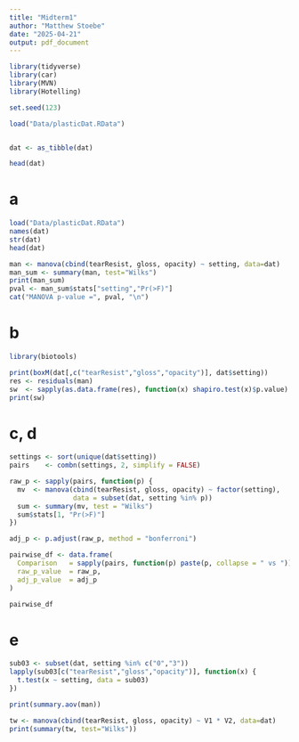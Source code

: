 ```yaml
---
title: "Midterm1"
author: "Matthew Stoebe"
date: "2025-04-21"
output: pdf_document
---
```


```r
library(tidyverse) 
library(car) 
library(MVN)
library(Hotelling) 

set.seed(123) 

load("Data/plasticDat.RData")


dat <- as_tibble(dat)

head(dat)

```

# a
```r
load("Data/plasticDat.RData")
names(dat)
str(dat)
head(dat)

man <- manova(cbind(tearResist, gloss, opacity) ~ setting, data=dat)
man_sum <- summary(man, test="Wilks")
print(man_sum)
pval <- man_sum$stats["setting","Pr(>F)"]
cat("MANOVA p‑value =", pval, "\n")


```


# b

```r
library(biotools)

print(boxM(dat[,c("tearResist","gloss","opacity")], dat$setting))
res <- residuals(man)
sw  <- sapply(as.data.frame(res), function(x) shapiro.test(x)$p.value)
print(sw) 

```

# c, d
```r
settings <- sort(unique(dat$setting))
pairs    <- combn(settings, 2, simplify = FALSE)

raw_p <- sapply(pairs, function(p) {
  mv  <- manova(cbind(tearResist, gloss, opacity) ~ factor(setting),
                data = subset(dat, setting %in% p))
  sum <- summary(mv, test = "Wilks")
  sum$stats[1, "Pr(>F)"]
})

adj_p <- p.adjust(raw_p, method = "bonferroni")

pairwise_df <- data.frame(
  Comparison   = sapply(pairs, function(p) paste(p, collapse = " vs ")),
  raw_p_value  = raw_p,
  adj_p_value  = adj_p
)

pairwise_df
```

# e
```r
sub03 <- subset(dat, setting %in% c("0","3"))
lapply(sub03[c("tearResist","gloss","opacity")], function(x) {
  t.test(x ~ setting, data = sub03)
})


```


```r
print(summary.aov(man))
```

```r
tw <- manova(cbind(tearResist, gloss, opacity) ~ V1 * V2, data=dat)
print(summary(tw, test="Wilks"))
```


